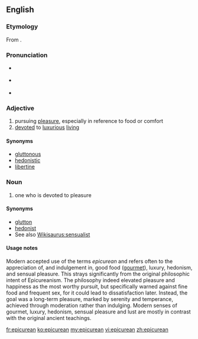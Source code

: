 {{also|Epicurean}}
==English==

===Etymology===
From {{term|Epicurean||follower of Epicureanism}}.

===Pronunciation===
* {{a|UK}} {{IPA|/ˌepɪkjʊəˈriːən/|lang=en}}
* {{a|US}} {{IPA|/ˌepɪkjʊˈriːən/|lang=en}}
* {{audio|En-us-epicurean.ogg|Audio (US)}}

===Adjective===
{{en-adj}}

# pursuing [[pleasure]], especially in reference to food or comfort
# [[devote]]d to [[luxurious]] [[live|living]]

====Synonyms====
* [[gluttonous]]
* [[hedonistic]]
* [[libertine]]

===Noun===
{{en-noun}}

# one who is devoted to pleasure

====Synonyms====
* [[glutton]]
* [[hedonist]]
* See also [[Wikisaurus:sensualist]]

====Usage notes====
Modern accepted use of the terms ''epicurean'' and {{term|Epicureanism}} refers often to the appreciation of, and indulgement in, good food ([[gourmet]]), luxury, hedonism, and sensual pleasure.  This strays significantly from the original philosophic intent of Epicureanism.  The philosophy indeed elevated pleasure and happiness as the most worthy pursuit, but specifically warned against fine food and frequent sex, for it could lead to dissatisfaction later.  Instead, the goal was a long-term pleasure, marked by serenity and temperance, achieved through moderation rather than indulging.  Modern senses of gourmet, luxury, hedonism, sensual pleasure and lust are mostly in contrast with the original ancient teachings.

[[fr:epicurean]]
[[ko:epicurean]]
[[my:epicurean]]
[[vi:epicurean]]
[[zh:epicurean]]